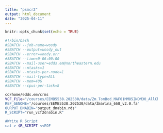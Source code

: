 ```yaml
---
title: "psmcr2"
output: html_document
date: "2025-04-11"
---
```


```r
knitr::opts_chunk$set(echo = TRUE)
```

```bash
#!/bin/bash
#SBATCH --job-name=woody
#SBATCH --output=woody_out
#SBATCH --error=woody.err
#SBATCH --time=0-06:00:00
#SBATCH --mail-user=edds.em@northeastern.edu
#SBATCH --ntasks=1
#SBATCH --ntasks-per-node=1
#SBATCH --mail-type=ALL
#SBATCH --mem=40G
#SBATCH --cpus-per-task=8

cd/home/edds.em/crms
VCF_File="/courses/EEMB5538.202530/data/Zm_TomBod_MAF01MM85INDM30_AllChr.recode>
REF_GENOME="/courses/EEMB5538.202530/data/Zmarina_668_v2.0.fa"
OURPUT_DNABIN="output_dnabin.rds"
R_SCRIPT="run_vcf2dnabin.R"

#Write R Script
cat > $R_SCRIPT <<EOF
```

